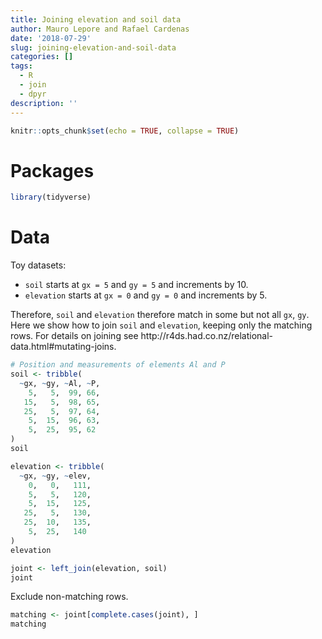 ```yaml
---
title: Joining elevation and soil data
author: Mauro Lepore and Rafael Cardenas
date: '2018-07-29'
slug: joining-elevation-and-soil-data
categories: []
tags:
  - R
  - join
  - dpyr
description: ''
---
```


```r
knitr::opts_chunk$set(echo = TRUE, collapse = TRUE)
```

# Packages

```r
library(tidyverse)
```

# Data

Toy datasets:

* `soil` starts at `gx = 5` and `gy = 5` and increments by 10. 
* `elevation` starts at `gx = 0` and `gy = 0` and increments by 5. 

Therefore, `soil` and `elevation` therefore match in some but not all `gx`, `gy`. Here we show how to join `soil` and `elevation`, keeping only the matching rows. For details on joining see http://r4ds.had.co.nz/relational-data.html#mutating-joins.

```r
# Position and measurements of elements Al and P
soil <- tribble(
  ~gx, ~gy, ~Al, ~P,
    5,   5,  99, 66, 
   15,   5,  98, 65, 
   25,   5,  97, 64, 
    5,  15,  96, 63, 
    5,  25,  95, 62
)
soil
```

```r
elevation <- tribble(
  ~gx, ~gy, ~elev,
    0,   0,   111,
    5,   5,   120,
    5,  15,   125,
   25,   5,   130,
   25,  10,   135,
    5,  25,   140
)
elevation
```

```r
joint <- left_join(elevation, soil)
joint
```

Exclude non-matching rows.

```r
matching <- joint[complete.cases(joint), ]
matching
```

